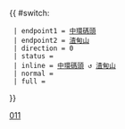 {{ #switch: {{{format|}}}
  | endpoint1 = [[中環碼頭巴士總站|中環碼頭]]
  | endpoint2 = [[渣甸山]]
  | direction = 0
  | status = 
  | inline = [[中環碼頭巴士總站|中環碼頭]] ↺ [[渣甸山]]
  | normal =
  | full =
}}<noinclude>[[Category:城巴路線模板|011]]</noinclude>